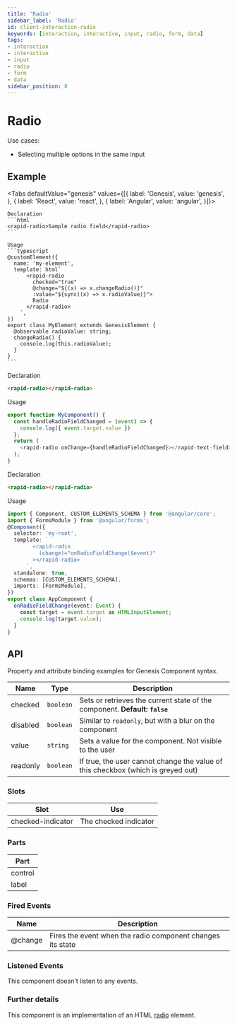```yaml
---
title: 'Radio'
sidebar_label: 'Radio'
id: client-interaction-radio
keywords: [interaction, interactive, input, radio, form, data]
tags:
- interaction
- interactive
- input
- radio
- form
- data
sidebar_position: 8
---
```



# Radio

Use cases:
* Selecting multiple options in the same input

## Example

<RadioDemo />

<Tabs defaultValue="genesis" values={[{ label: 'Genesis', value: 'genesis', }, { label: 'React', value: 'react', }, { label: 'Angular', value: 'angular', }]}>

  <TabItem value="genesis">

    Declaration
    ```html
    <rapid-radio>Sample radio field</rapid-radio>
    ```

    Usage
    ```typescript
    @customElement({
      name: 'my-element',
      template: html`
          <rapid-radio
            checked="true"
            @change="${(x) => x.changeRadio()}"
            :value="${sync((x) => x.radioValue)}">
            Radio
          </rapid-radio>
        `,
    })
    export class MyElement extends GenesisElement {
      @observable radioValue: string;
      changeRadio() {
        console.log(this.radioValue);
      }
    }
    ```

  </TabItem>
  <TabItem value="react">

  Declaration
  ```html
  <rapid-radio></rapid-radio>
  ```
  Usage
  ```typescript
  export function MyComponent() {
    const handleRadioFieldChanged = (event) => {
      console.log({ event.target.value })
    };
    return (
      <rapid-radio onChange={handleRadioFieldChanged}></rapid-text-field>
    );
  }
  ```
</TabItem>
  <TabItem value="angular">

  Declaration
  ```html
  <rapid-radio></rapid-radio>
  ```

  Usage
  ```typescript
  import { Component, CUSTOM_ELEMENTS_SCHEMA } from '@angular/core';
  import { FormsModule } from '@angular/forms';
  @Component({
    selector: 'my-root',
    template: `
          <rapid-radio
            (change)="onRadioFieldChange($event)"
          ></rapid-radio>
        `,
    standalone: true,
    schemas: [CUSTOM_ELEMENTS_SCHEMA],
    imports: [FormsModule],
  })
  export class AppComponent {
    onRadioFieldChange(event: Event) {
      const target = event.target as HTMLInputElement;
      console.log(target.value);
    }
  }
  ```
</TabItem>
</Tabs>

## API

Property and attribute binding examples for Genesis Component syntax.

| Name     | Type      | Description                                                                      |
|----------|-----------|----------------------------------------------------------------------------------|
| checked  | `boolean` | Sets or retrieves the current state of the component. **Default: `false`**       |
| disabled | `boolean` | Similar to `readonly`, but with a blur on the component                          |
| value    | `string`  | Sets a value for the component. Not visible to the user                          |
| readonly | `boolean` | If true, the user cannot change the value of this checkbox (which is greyed out) |                                                                                                    |

### Slots

| Slot | Use |
|---|---|
| checked-indicator	| The checked indicator |

### Parts

| Part |
|---|
| control |	The element representing the visual radio control |
| label |	The label |

### Fired Events
| Name    | Description                                 |
|---------|---------------------------------------------|
| @change | Fires the event when the radio component changes its state |

### Listened Events
This component doesn't listen to any events.

### Further details
This component is an implementation of an HTML [radio](https://developer.mozilla.org/en-US/docs/Web/HTML/Element/input/radio) element.
